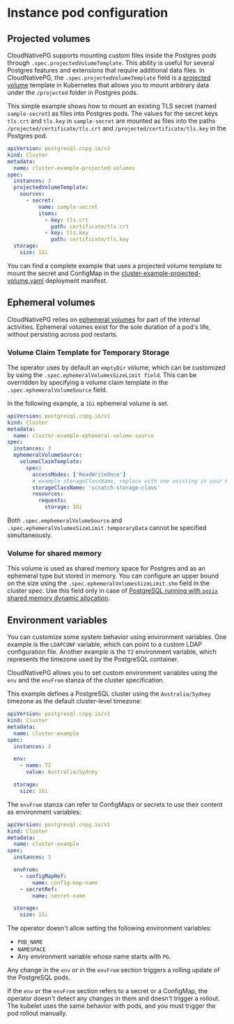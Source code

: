 ﻿# Instance pod configuration

<!-- SPDX-License-Identifier: CC-BY-4.0 -->

## Projected volumes

CloudNativePG supports mounting custom files inside the Postgres pods through
`.spec.projectedVolumeTemplate`. This ability is useful for several Postgres
features and extensions that require additional data files.
In CloudNativePG, the `.spec.projectedVolumeTemplate` field is a
[projected volume](https://kubernetes.io/docs/concepts/storage/projected-volumes/)
template in Kubernetes that allows you to mount arbitrary data under the
`/projected` folder in Postgres pods.

This simple example shows how to mount an existing TLS secret (named
`sample-secret`) as files into Postgres pods. The values for the secret keys
`tls.crt` and `tls.key` in `sample-secret` are mounted as files into the paths
`/projected/certificate/tls.crt` and `/projected/certificate/tls.key` in the
Postgres pod.

```yaml
apiVersion: postgresql.cnpg.io/v1
kind: Cluster
metadata:
  name: cluster-example-projected-volumes
spec:
  instances: 3
  projectedVolumeTemplate:
    sources:
      - secret:
          name: sample-secret
          items:
            - key: tls.crt
              path: certificate/tls.crt
            - key: tls.key
              path: certificate/tls.key
  storage:
    size: 1Gi
```

You can find a complete example that uses a projected volume template to mount
the secret and ConfigMap in the
[cluster-example-projected-volume.yaml](samples/cluster-example-projected-volume.yaml)
deployment manifest.

## Ephemeral volumes

CloudNativePG relies on [ephemeral volumes](https://kubernetes.io/docs/concepts/storage/ephemeral-volumes/)
for part of the internal activities. Ephemeral volumes exist for the sole
duration of a pod's life, without persisting across pod restarts.

### Volume Claim Template for Temporary Storage

The operator uses by default an `emptyDir` volume, which can be customized by using the `.spec.ephemeralVolumesSizeLimit field`.
This can be overridden by specifying a volume claim template in the `.spec.ephemeralVolumeSource` field.

In the following example, a `1Gi` ephemeral volume is set.

```yaml
apiVersion: postgresql.cnpg.io/v1
kind: Cluster
metadata:
  name: cluster-example-ephemeral-volume-source
spec:
  instances: 3
  ephemeralVolumeSource:
    volumeClaimTemplate:
      spec:
        accessModes: ['ReadWriteOnce']
        # example storageClassName, replace with one existing in your Kubernetes cluster
        storageClassName: 'scratch-storage-class'
        resources:
          requests:
            storage: 1Gi
```

Both `.spec.emphemeralVolumeSource` and `.spec.ephemeralVolumesSizeLimit.temporaryData` cannot be specified simultaneously.

### Volume for shared memory

This volume is used as shared memory space for Postgres and as an ephemeral
type but stored in memory. You can configure an upper bound on the size using
the `.spec.ephemeralVolumesSizeLimit.shm` field in the cluster spec.
Use this field only in case of
[PostgreSQL running with `posix` shared memory dynamic allocation](postgresql_conf.mdx#dynamic-shared-memory-settings).

## Environment variables

You can customize some system behavior using environment variables. One example
is the `LDAPCONF` variable, which can point to a custom LDAP configuration
file. Another example is the `TZ` environment variable, which represents the
timezone used by the PostgreSQL container.

CloudNativePG allows you to set custom environment variables using the `env`
and the `envFrom` stanza of the cluster specification.

This example defines a PostgreSQL cluster using the `Australia/Sydney`
timezone as the default cluster-level timezone:

```yaml
apiVersion: postgresql.cnpg.io/v1
kind: Cluster
metadata:
  name: cluster-example
spec:
  instances: 3

  env:
    - name: TZ
      value: Australia/Sydney

  storage:
    size: 1Gi
```

The `envFrom` stanza can refer to ConfigMaps or secrets to use their content as
environment variables:

```yaml
apiVersion: postgresql.cnpg.io/v1
kind: Cluster
metadata:
  name: cluster-example
spec:
  instances: 3

  envFrom:
    - configMapRef:
        name: config-map-name
    - secretRef:
        name: secret-name

  storage:
    size: 1Gi
```

The operator doesn't allow setting the following environment variables:

- `POD_NAME`
- `NAMESPACE`
- Any environment variable whose name starts with `PG`.

Any change in the `env` or in the `envFrom` section triggers a rolling
update of the PostgreSQL pods.

If the `env` or the `envFrom` section refers to a secret or a ConfigMap, the
operator doesn't detect any changes in them and doesn't trigger a rollout. The
kubelet uses the same behavior with pods, and you must trigger the pod rollout
manually.
